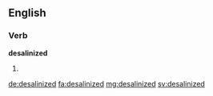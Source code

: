 ==English==

===Verb===
'''desalinized'''

# {{en-past of|desalinize}}

[[de:desalinized]]
[[fa:desalinized]]
[[mg:desalinized]]
[[sv:desalinized]]